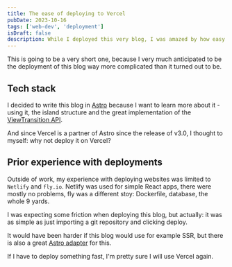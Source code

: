 ---
title: The ease of deploying to Vercel
pubDate: 2023-10-16
tags: ['web-dev', 'deployment']
isDraft: false
description: While I deployed this very blog, I was amazed by how easy it was to deploy an Astro project on Vercel
---

This is going to be a very short one, because I very much anticipated to be the deployment of this blog way more complicated than it turned out to be.

## Tech stack

I decided to write this blog in [Astro](https://astro.build) because I want to learn more about it - using it, the island structure and the great implementation of the [ViewTransition API](https://developer.mozilla.org/en-US/docs/Web/API/ViewTransition).

And since Vercel is a partner of Astro since the release of v3.0, I thought to myself: why not deploy it on Vercel?

## Prior experience with deployments

Outside of work, my experience with deploying websites was limited to `Netlify` and `fly.io`. Netlify was used for simple React apps, there were mostly no problems, fly was a different stoy: Dockerfile, database, the whole 9 yards.

I was expecting some friction when deploying this blog, but actually: it was as simple as just importing a git repository and clicking deploy.

It would have been harder if this blog would use for example SSR, but there is also a great [Astro adapter](https://docs.astro.build/en/guides/integrations-guide/vercel/) for this.

If I have to deploy something fast, I'm pretty sure I will use Vercel again.
